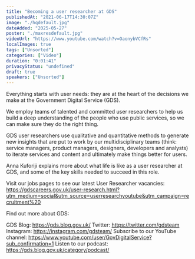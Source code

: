 ```yaml
---
title: "Becoming a user researcher at GDS"
publishedAt: "2021-06-17T14:30:07Z"
image: "./hqdefault.jpg"
dateAdded: "2025-05-27"
poster: "./maxresdefault.jpg"
videoUrl: "https://www.youtube.com/watch?v=OaonybVCfRs"
localImages: true
tags: ["Unsorted"]
categories: ["Video"]
duration: "0:01:41"
privacyStatus: "undefined"
draft: true
speakers: ["Unsorted"]
---
```

Everything starts with user needs: they are at the heart of the decisions we make at the Government Digital Service (GDS).

We employ teams of talented and committed user researchers to help us build a deep understanding of the people who use public services, so we can make sure they do the right thing. 

GDS user researchers use qualitative and quantitative methods to generate new insights that are put to work by our multidisciplinary teams (think: service managers, product managers, designers, developers and analysts) to iterate services and content and ultimately make things better for users.

Anna Kuforiji explains more about what life is like as a user researcher at GDS, and some of the key skills needed to succeed in this role.

Visit our jobs pages to see our latest User Researcher vacancies:
https://gdscareers.gov.uk/user-research.html?utm_medium=social&utm_source=userresearchyoutube&utm_campaign=recruitment%20

Find out more about GDS:

GDS Blog: https://gds.blog.gov.uk/
Twitter: https://twitter.com/gdsteam 
Instagram: https://instagram.com/gdsteam/ 
Subscribe to our YouTube channel: 
https://www.youtube.com/user/GovDigitalService?sub_confirmation=1
Listen to our podcast: https://gds.blog.gov.uk/category/podcast/
